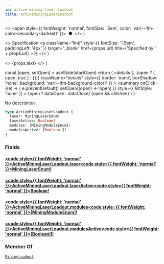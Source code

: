 ```yaml
---
id: active-mining-laser-loadout
title: ActiveMiningLaserLoadout
---
```


  <>
    <span style={{ fontWeight: 'normal', fontSize: '.5em', color: 'var(--ifm-color-secondary-darkest)' }}>
      &nbsp;●&nbsp;
    </span>
  </>
)

  <>
    Specification
    <a
      className="link"
      style={{ fontSize: '1.5em', paddingLeft: '4px' }}
      target="_blank"
      href={props.url}
      title={'Specified by ' + props.url}
    >
      ⎘
    </a>
  </>
)

  <>
    <span className={props.class}>{props.text}</span>
  </>
)


  const [open, setOpen] = useState(startOpen)
  return (
    <details
      {...(open ? { open: true } : {})}
      className="details"
      style={{ border: 'none', boxShadow: 'none', background: 'var(--ifm-background-color)' }}
    >
      <summary
        onClick={(e) => {
          e.preventDefault()
          setOpen((open) => !open)
        }}
        style={{ listStyle: 'none' }}
      >
        {open ? dataOpen : dataClose}
      </summary>
      {open && children}
    </details>
  )
}

No description

```graphql
type ActiveMiningLaserLoadout {
  laser: MiningLaserEnum!
  laserActive: Boolean!
  modules: [MiningModuleEnum]!
  modulesActive: [Boolean!]!
}
```

### Fields

#### [<code style={{ fontWeight: 'normal' }}>ActiveMiningLaserLoadout.<b>laser</b></code>](#)<Bullet />[<code style={{ fontWeight: 'normal' }}><b>MiningLaserEnum!</b></code>](/api/types/enums/mining-laser-enum.mdx) <Badge class="badge badge--secondary badge--non_null" text="non-null"/> <Badge class="badge badge--secondary " text="enum"/>

#### [<code style={{ fontWeight: 'normal' }}>ActiveMiningLaserLoadout.<b>laserActive</b></code>](#)<Bullet />[<code style={{ fontWeight: 'normal' }}><b>Boolean!</b></code>](/api/types/scalars/boolean.mdx) <Badge class="badge badge--secondary badge--non_null" text="non-null"/> <Badge class="badge badge--secondary " text="scalar"/>

#### [<code style={{ fontWeight: 'normal' }}>ActiveMiningLaserLoadout.<b>modules</b></code>](#)<Bullet />[<code style={{ fontWeight: 'normal' }}><b>[MiningModuleEnum]!</b></code>](/api/types/enums/mining-module-enum.mdx) <Badge class="badge badge--secondary badge--non_null" text="non-null"/> <Badge class="badge badge--secondary " text="enum"/>

#### [<code style={{ fontWeight: 'normal' }}>ActiveMiningLaserLoadout.<b>modulesActive</b></code>](#)<Bullet />[<code style={{ fontWeight: 'normal' }}><b>[Boolean!]!</b></code>](/api/types/scalars/boolean.mdx) <Badge class="badge badge--secondary badge--non_null" text="non-null"/> <Badge class="badge badge--secondary " text="scalar"/>

### Member Of

[`MiningLoadout`](/api/types/objects/mining-loadout.mdx) <Badge class="badge badge--secondary badge--relation" text="object"/>
